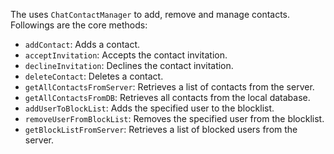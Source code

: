 <PlatformWrapper platform="react-native">

The <Vg k="CHAT_SDK"/> uses `ChatContactManager` to add, remove and manage contacts. Followings are the core methods:

- `addContact`: Adds a contact.
- `acceptInvitation`: Accepts the contact invitation.
- `declineInvitation`: Declines the contact invitation.
- `deleteContact`: Deletes a contact.
- `getAllContactsFromServer`: Retrieves a list of contacts from the server.
- `getAllContactsFromDB`: Retrieves all contacts from the local database.
- `addUserToBlockList`: Adds the specified user to the blocklist.
- `removeUserFromBlockList`: Removes the specified user from the blocklist.
- `getBlockListFromServer`: Retrieves a list of blocked users from the server.

</PlatformWrapper>